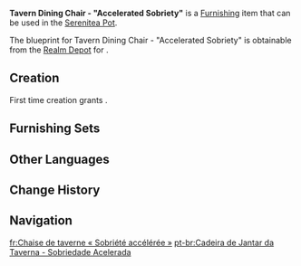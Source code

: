 {{Furnishing Infobox
|id             = 362117
|image          = Item Tavern Dining Chair - Accelerated Sobriety.png
|category       = Small Furnishing
|subcategory    = Seating
|quality        = 3
|adeptal_energy = 60
|load           = 85
|reduced_load   = 64
|description    = A dining chair made of special materials. After a sitting for a period of time, the chair will become quite cold. [[Margaret]] claimed that the chill will both allow guests to sober up faster and help players think more calmly. Hence, she had these chairs specially made for these two purposes. However, she neglected to consider what might happen if they were used on a cold day...
|mention        = Margaret
|interaction    = Seat
|blueprint      = Realm Depot
|source1        = 
}}
'''Tavern Dining Chair - "Accelerated Sobriety"''' is a [[Furnishing]] item that can be used in the [[Serenitea Pot]].

The blueprint for Tavern Dining Chair - "Accelerated Sobriety" is obtainable from the [[Realm Depot]] for {{Item|Realm Currency|24|x=160}}.

==Creation==
First time creation grants {{Item|Trust|24|x=60}}.
{{Recipe
|type = Creation
|time = 14h
|Cuihua Wood = 8
|Fabric = 4
|sort = Cuihua Wood;Fabric
}}

==Furnishing Sets==
{{Craft Usage|type=Furnishing Set}}

==Other Languages==
{{Other Languages
|en      = Tavern Dining Chair - "Accelerated Sobriety"
|zhs     = 酒馆餐椅-「快快清醒」
|zhs_rm  = Jiǔguǎn Cānyǐ - "Kuàikuài Qīngxǐng"
|zht     = 酒館餐椅-「快快清醒」
|zht_rm  = Jiǔguǎn Cānyǐ - "Kuàikuài Qīngxǐng"
|zh_tl   = 
|ja      = 酒場椅子-「迅速な目覚め」
|ja_rm   = Sakaba Isu - "Jinsoku-na Mezame"
|ja_tl   = 
|ko      = 술집 의자< >-< >「정신 번쩍」
|ko_rm   = 
|ko_tl   = 
|es      = Silla de taberna: ¡Arriba, cojín de pelo!
|es_tl   = Tavern Chair: Up, Fur Cushion!
|fr      = Chaise de taverne «&nbsp;Sobriété accélérée&nbsp;»
|fr_tl   = Tavern Chair "Accelerated Sobriety"
|ru      = Обеденный стул - Скорее проснись!
|ru_tl   = 
|th      = เก้าอี้ร้านเหล้า - "รีบสร่างสักที"
|th_rm   = 
|th_tl   = 
|vi      = Ghế Bàn Ăn - Mau Chóng Tỉnh Táo
|vi_tl   = 
|de      = Tavernen-Esstischstuhl – „Geschwindes Ausnüchtern“
|de_tl   = Tavern Dining Chair – "Swift Sobriety"
|id      = Kursi Makan Kedai - Ayo Cepat Sadar
|id_tl   = Tavern Dining Chair - Get Sober Quickly
|pt      = Cadeira de Jantar da Taverna - Sobriedade Acelerada
|pt_tl   = 
|tr      = Han Yemek Sandalyesi - "Hızlı Ayılma"
|tr_tl   = 
|it      = Sedia da taverna Sobrietà sollecita
|it_tl   = 
}}

==Change History==
{{Change History|3.7}}

==Navigation==
{{Furnishing Navbox|interior}}

[[fr:Chaise de taverne « Sobriété accélérée »]]
[[pt-br:Cadeira de Jantar da Taverna - Sobriedade Acelerada]]